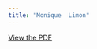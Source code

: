 ```yaml
---
title: "Monique  Limon"
---
```


[View the PDF](../files/pdfs/role_profiles/senators/district_21_profile.pdf)